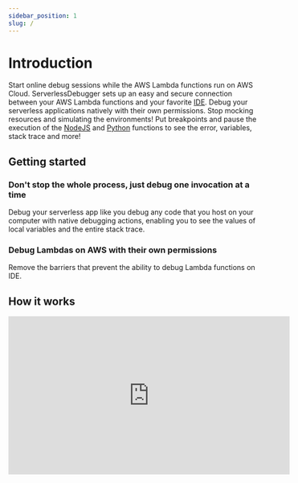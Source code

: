 ```yaml
---
sidebar_position: 1
slug: /
---
```


# Introduction

Start online debug sessions while the AWS Lambda functions run on AWS Cloud. 
ServerlessDebugger sets up an easy and secure connection between your AWS Lambda functions and 
your favorite [IDE](#getting-started). Debug your serverless applications natively with their own permissions. 
Stop mocking resources and simulating the environments! Put breakpoints and pause
the execution of the [NodeJS](/configuration/nodejs) and [Python](/configuration/python) functions to see the error, variables, stack trace and more!

## Getting started


<div class="cols-2">
  <PluginCard plugin="VS Code" languages="NodeJS, Python" target="/extensions/vs-code"></PluginCard>
</div>

### Don't stop the whole process, just debug one invocation at a time

Debug your serverless app like you debug any code that you host on your computer with native debugging actions,
 enabling you to see the values of local variables and the entire stack trace.

### Debug Lambdas on AWS with their own permissions
Remove the barriers that prevent the ability to debug Lambda functions on IDE.

## How it works
<iframe width="560" height="315" src="https://www.youtube.com/embed/ilIrWV3eDBA" title="YouTube video player" frameborder="0" allow="accelerometer; autoplay; clipboard-write; encrypted-media; gyroscope; picture-in-picture" allowfullscreen></iframe>
